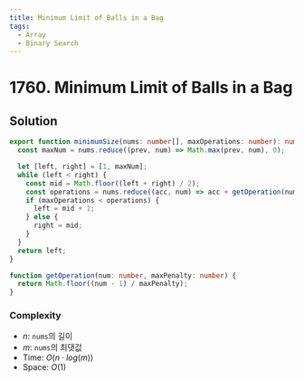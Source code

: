```yaml
---
title: Minimum Limit of Balls in a Bag
tags:
  - Array
  - Binary Search
---
```


# 1760. Minimum Limit of Balls in a Bag

<Badges>
  <LevelBadge level="medium" />
  <TopicBadge name="Array" slug="array" />
  <TopicBadge name="Binary Search" slug="binary-search" />
</Badges>

## Solution

```typescript filename="solution.ts" copy
export function minimumSize(nums: number[], maxOperations: number): number {
  const maxNum = nums.reduce((prev, num) => Math.max(prev, num), 0);

  let [left, right] = [1, maxNum];
  while (left < right) {
    const mid = Math.floor((left + right) / 2);
    const operations = nums.reduce((acc, num) => acc + getOperation(num, mid), 0);
    if (maxOperations < operations) {
      left = mid + 1;
    } else {
      right = mid;
    }
  }
  return left;
}

function getOperation(num: number, maxPenalty: number) {
  return Math.floor((num - 1) / maxPenalty);
}
```

### Complexity

- $n$: `nums`의 길이
- $m$: `nums`의 최댓값
- Time: $O(n \cdot log(m))$
- Space: $O(1)$

<ProblemLink
  codingSite="leetcode"
  href="https://leetcode.com/problems/minimum-limit-of-balls-in-a-bag"
  title="Minimum Limit of Balls in a Bag"
/>
